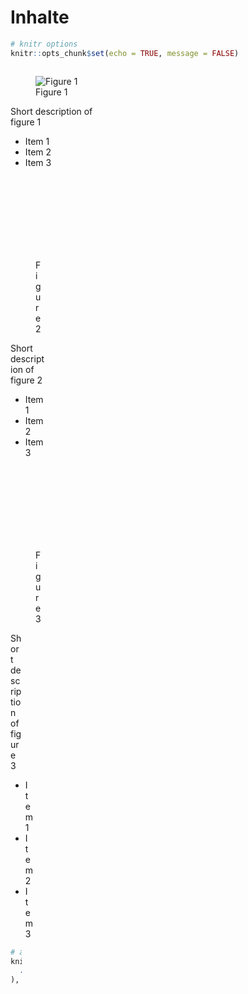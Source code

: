 # Inhalte


````r
# knitr options
knitr::opts_chunk$set(echo = TRUE, message = FALSE)
````

<html>
<div style="float:left; width:33%;">
  <figure>
    <img src="https://www.example.com/figure1.jpg" alt="Figure 1">
    <figcaption>Figure 1</figcaption>
  </figure>
  <p>Short description of figure 1</p>
  <ul>
    <li>Item 1</li>
    <li>Item 2</li>
    <li>Item 3</li>
  </ul>

<div style="float:left; width:33%;">
  <figure>
    <img src="https://www.example.com/figure2.jpg" alt="Figure 2">
    <figcaption>Figure 2</figcaption>
  </figure>
  <p>Short description of figure 2</p>
  <ul>
    <li>Item 1</li>
    <li>Item 2</li>
    <li>Item 3</li>
  </ul>

<div style="float:left; width:33%;">
  <figure>
    <img src="https://www.example.com/figure3.jpg" alt="Figure 3">
    <figcaption>Figure 3</figcaption>
  </figure>
  <p>Short description of figure 3</p>
  <ul>
    <li>Item 1</li>
    <li>Item 2</li>
    <li>Item 3</li>
  </ul>

</html>


```r
# automatically create a bib database for R packages
knitr::write_bib(c(
  .packages(), 'bookdown', 'knitr', 'rmarkdown'
), 'packages.bib')
```
